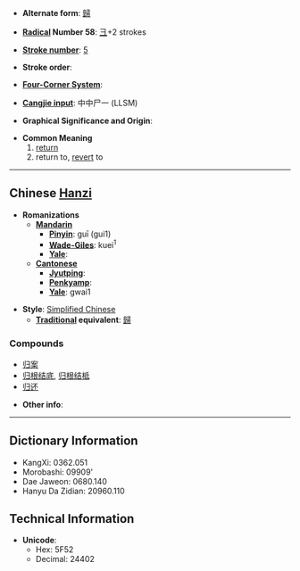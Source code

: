* '''Alternate form''': [[歸]]

* '''[[Wiktionary:Chinese radical index| Radical]] Number 58''': [[Wiktionary:Chinese radical index 彐|彐]]+2 strokes

* '''[[Wiktionary:Chinese total strokes index|Stroke number]]''': [[Wiktionary:Chinese total strokes index 5|5]]

* '''Stroke order''': 

* '''[[Wiktionary:Chinese four corner index|Four-Corner System]]''': 

* '''[[Wiktionary:Chinese Cangjie index|Cangjie input]]''': 中中尸一 (LLSM)

* '''Graphical Significance and Origin''': 

* '''Common Meaning'''
*# [[return]]
*# return to, [[revert]] to

----

== Chinese [[Hanzi]] ==

* '''Romanizations'''
** '''[[Mandarin]]'''
*** '''[[Pinyin]]''': guī (gui1)
*** '''[[Wade-Giles]]''': kuei<sup>1</sup>
*** '''[[Yale]]''': 
** '''[[Cantonese]]'''
*** '''[[Jyutping]]''':
*** '''[[Penkyamp]]''': 
*** '''[[Yale]]''': gwai1

* '''Style''': [[Simplified Chinese]] 
** '''[[Traditional Chinese|Traditional]] equivalent''': [[歸]]

===Compounds===
*[[归案]]
*[[归根结底]], [[归根结柢]]
*[[归还]]

* '''Other info''': 

----

== Dictionary Information ==

* KangXi: 0362.051
* Morobashi: 09909'
* Dae Jaweon: 0680.140
* Hanyu Da Zidian: 20960.110

== Technical Information ==

* '''Unicode''':
** Hex: 5F52
** Decimal: 24402
